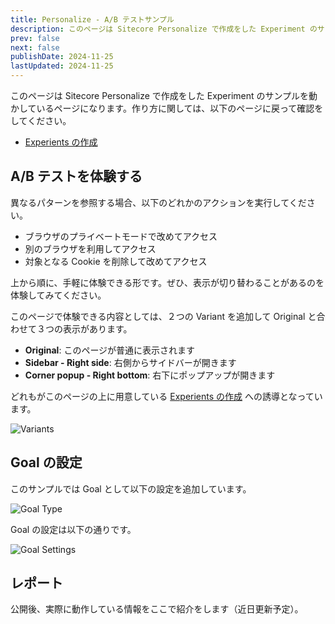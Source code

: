 ```yaml
---
title: Personalize - A/B テストサンプル
description: このページは Sitecore Personalize で作成をした Experiment のサンプルを動かしているページになります。
prev: false
next: false
publishDate: 2024-11-25
lastUpdated: 2024-11-25
---
```


このページは Sitecore Personalize で作成をした Experiment のサンプルを動かしているページになります。作り方に関しては、以下のページに戻って確認をしてください。

- [Experients の作成](/personalize/create-experiments/)

## A/B テストを体験する

異なるパターンを参照する場合、以下のどれかのアクションを実行してください。

- ブラウザのプライベートモードで改めてアクセス
- 別のブラウザを利用してアクセス
- 対象となる Cookie を削除して改めてアクセス

上から順に、手軽に体験できる形です。ぜひ、表示が切り替わることがあるのを体験してみてください。

このページで体験できる内容としては、２つの Variant を追加して Original と合わせて３つの表示があります。

- **Original**: このページが普通に表示されます
- **Sidebar - Right side**: 右側からサイドバーが開きます
- **Corner popup - Right bottom**: 右下にポップアップが開きます

どれもがこのページの上に用意している [Experients の作成](/personalize/create-experiments/) への誘導となっています。

![Variants](../../../assets/personalize/testexperiments01.png)

## Goal の設定

このサンプルでは Goal として以下の設定を追加しています。

![Goal Type](../../../assets/personalize/testexperiments02.png)

Goal の設定は以下の通りです。

![Goal Settings](../../../assets/personalize/testexperiments03.png)

## レポート

公開後、実際に動作している情報をここで紹介をします（近日更新予定）。

